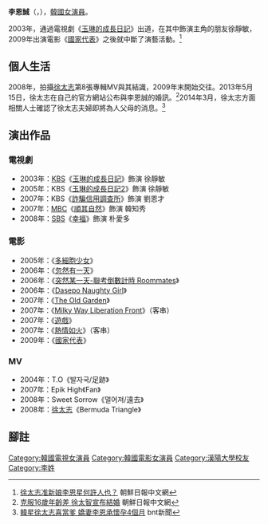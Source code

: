 {{藝人
| 姓名 = 李恩誠
| 類型 = 女演員
| 圖片 = Lee Eun-Sung.jpg
| 國籍 = {{KOR}}
| 出生日期 = {{birth_date_and_age|1988|8|8}}
| 語言 = [[韓語|韓語]]、[[英語|英語]]
| 教育程度 =[[仁明女子高中|仁明女子高中]]<br />[[漢陽大學|漢陽大學]]戲劇電影學系
| 出道日期 = 2003年
| 配偶 = {{marriage|[[徐太志|徐太志]]|2013}}
}}

'''李恩誠'''（{{lang-ko|이은성}}，{{bd|1988年|8月8日|catIdx=L李}}），[[韓國|韓國]][[女演員|女演員]]。

2003年，通過電視劇《[[玉琳的成長日記|玉琳的成長日記]]》出道，在其中飾演主角的朋友徐靜敏，2009年出演電影《[[國家代表|國家代表]]》之後就中斷了演藝活動。<ref>[http://cn.chosun.com/site/data/html_dir/2013/05/16/20130516000018.html 徐太志准新娘李恩星何許人也？] {{Wayback|url=http://cn.chosun.com/site/data/html_dir/2013/05/16/20130516000018.html |date=20140605052148 }} 朝鮮日報中文網</ref>
== 個人生活 ==
2008年，拍攝[[徐太志|徐太志]]第8張專輯MV與其結識，2009年末開始交往。2013年5月15日，徐太志在自己的官方網站公布與李恩誠的婚訊。<ref>[http://cn.chosun.com/big5/site/data/html_dir/2013/05/15/20130515000022.html 克服16歲年齡差 徐太智宣布結婚] {{Wayback|url=http://cn.chosun.com/big5/site/data/html_dir/2013/05/15/20130515000022.html |date=20140602200527 }} 朝鮮日報中文網</ref>2014年3月，徐太志方面相關人士確認了徐太志夫婦即將為人父母的消息。<ref>[http://www.bntnews.cn/app/news.php?nid=16808 韓星徐太志喜當爹 嬌妻李恩承懷孕4個月] {{Wayback|url=http://www.bntnews.cn/app/news.php?nid=16808 |date=20150923192916 }} bnt新聞</ref>

== 演出作品 ==
=== 電視劇 ===
*2003年：[[韓國放送公社|KBS]]《[[玉琳的成長日記|玉琳的成長日記]]》飾演 徐靜敏
*2005年：KBS《[[玉琳的成長日記2|玉琳的成長日記2]]》飾演 徐靜敏
*2007年：KBS《[[詐騙信用調查所|詐騙信用調查所]]》飾演 劉恩才
*2007年：[[文化廣播_(韓國)|MBC]]《[[順其自然_(電視劇)|順其自然]]》飾演 韓知秀
*2008年：[[SBS_(韓國)|SBS]]《[[幸福_(電視劇)|幸福]]》飾演 朴愛多

=== 電影 ===
*2005年：《[[多細胞少女|多細胞少女]]》
*2006年：《[[忽然有一天|忽然有一天]]》
*2006年：《[[突然某一天-聯考倒數計時_Roommates|突然某一天-聯考倒數計時 Roommates]]》
*2006年：《[[Dasepo_Naughty_Girl|Dasepo Naughty Girl]]》
*2007年：《[[The_Old_Garden|The Old Garden]]》
*2007年：《[[Milky_Way_Liberation_Front|Milky Way Liberation Front]]》（客串）
*2007年：《[[遊戲_(電影)|遊戲]]》
*2007年：《[[熱情如火_(韓影)|熱情如火]]》（客串）
*2009年：《[[國家代表|國家代表]]》
=== MV ===
*2004年：T.O《발자국/足跡》
*2007年：Epik High《Fan》
*2008年：Sweet Sorrow《멀어져/遠去》
*2008年：[[徐太志|徐太志]]《Bermuda Triangle》

== 腳註 ==
{{reflist}}
{{DEFAULTSORT:Lee Eun Sung}}
[[Category:韓國電視女演員|Category:韓國電視女演員]]
[[Category:韓國電影女演員|Category:韓國電影女演員]]
[[Category:漢陽大學校友|Category:漢陽大學校友]]
[[Category:李姓|Category:李姓]]